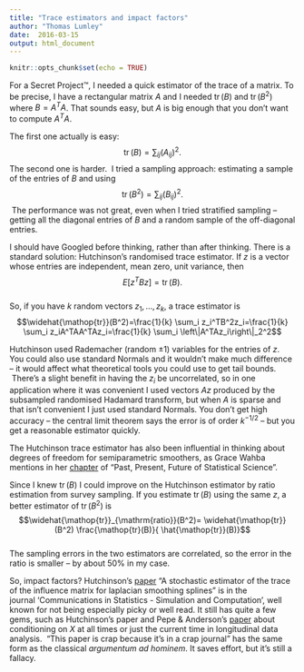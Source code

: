 ```yaml
---
title: "Trace estimators and impact factors"
author: "Thomas Lumley"
date:  2016-03-15
output: html_document
---
```


```r
knitr::opts_chunk$set(echo = TRUE)
```

 For a Secret Project™, I needed a quick estimator of the trace of a matrix. To be precise, I have a rectangular matrix $A$ and I needed $\mathop{tr}(B)$ and $\mathop{tr}(B^2)$ where $B=A^TA$. That sounds easy, but $A$ is big enough that you don’t want to compute $A^TA$. 

The first one actually is easy: $$\mathop{tr}(B)=\sum_{ij}(A_{ij})^2.$$ The second one is harder.  I tried a sampling approach: estimating a sample of the entries of $B$ and using $$\mathop{tr}(B^2)=\sum_{ij} (B_{ij})^2.$$  The performance was not great, even when I tried stratified sampling -- getting all the diagonal entries of $B$ and a random sample of the off-diagonal entries.

I should have Googled before thinking, rather than after thinking. There is a standard solution: Hutchinson’s randomised trace estimator. If $z$ is a vector whose entries are independent, mean zero, unit variance, then $$E[z^TBz]=\mathop{tr}(B).$$   
So, if you have $k$ random vectors $z_1,\dots,z_k$, a trace estimator is   
$$\widehat{\mathop{tr}}(B^2)=\frac{1}{k} \sum_i z_i^TB^2z_i=\frac{1}{k} \sum_i z_iA^TAA^TAz_i=\frac{1}{k} \sum_i \left\|A^TAz_i\right\|_2^2$$  

Hutchinson used Rademacher (random $\pm 1$) variables for the entries of $z$. You could also use standard Normals and it wouldn’t make much difference -- it would affect what theoretical tools you could use to get tail bounds.  There’s a slight benefit in having the $z_i$ be uncorrelated, so in one application where it was convenient I used vectors $Az$ produced by the subsampled randomised Hadamard transform, but when $A$ is sparse and that isn’t convenient I just used standard Normals. You don’t get high accuracy -- the central limit theorem says the error is of order $k^{-1/2}$ -- but you get a reasonable estimator quickly.

The Hutchinson trace estimator has also been influential in thinking about degrees of freedom for semiparametric smoothers, as Grace Wahba mentions in her [chapter](http://arxiv.org/abs/1303.5153) of “Past, Present, Future of Statistical Science”.

Since I knew $\mathop{tr}(B)$ I could improve on the Hutchinson estimator by ratio estimation from survey sampling. If you estimate $\mathop{tr}(B)$ using the same $z$, a better estimator of $\mathop{tr}(B^2)$ is  
$$\widehat{\mathop{tr}}_{\mathrm{ratio}}(B^2)= \widehat{\mathop{tr}}(B^2) \frac{\mathop{tr}(B)}{ \hat{\mathop{tr}}(B)}$$  
The sampling errors in the two estimators are correlated, so the error in the ratio is smaller -- by about 50\% in my case. 

So, impact factors? Hutchinson’s [paper](http://www.tandfonline.com/doi/abs/10.1080/03610919008812866) “A stochastic estimator of the trace of the influence matrix for laplacian smoothing splines” is in the journal ‘Communications in Statistics - Simulation and Computation’, well known for not being especially picky or well read. It still has quite a few gems, such as Hutchinson’s paper and Pepe & Anderson’s [paper](http://www.tandfonline.com/doi/abs/10.1080/03610919408813210#.Vuj8wBiriko) about conditioning on $X$ at all times or just the current time in longitudinal data analysis.  “This paper is crap because it’s in a crap journal” has the same form as the classical *argumentum ad hominem*. It saves effort, but it’s still a fallacy.  
